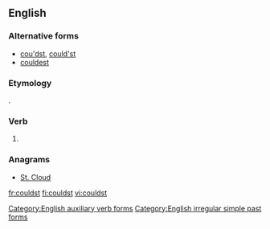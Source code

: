 ==English==

===Alternative forms===
* [[cou'dst]], [[could'st]] {{qualifier|obsolete}}
* [[couldest]]

===Etymology===
{{suffix|could|st|lang=en}}.

===Verb===
{{head|en|verb form|cat2=simple past forms|cat3=second-person singular forms}}

# {{context|archaic|lang=en}} {{form of|second-person singular simple past|can|lang=en}}

===Anagrams===
* [[St. Cloud#English|St. Cloud]]

[[Category:English auxiliary verb forms]]
[[Category:English irregular simple past forms]]

[[fr:couldst]]
[[fi:couldst]]
[[vi:couldst]]
